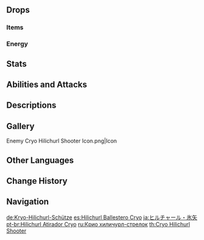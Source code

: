 {{Enemy Infobox
|image    = Enemy Cryo Hilichurl Shooter.png
|family   = Hilichurls
|dmgtype  = Cryo
|weakpoint = yes
|type     = Common Enemies
|group    = Hilichurl Shooters
}}
{{Enemy Intro}}

==Drops==
===Items===
{{Drops Table|type=Hilichurl Shooters}}

===Energy===
{{Energy Drops
|hp1   = 60
|p1    = 1
|hp2   = 0
|p2    = 1
}}

==Stats==
{{Enemy Stats|hp_ratio=.8|atk_ratio=.9|hp_type=1}}

==Abilities and Attacks==
{{Enemy Attacks
|name_1 = Ice Arrow
|file_1 = Cryo Hilichurl Shooter Aimed Shot
|desc_1 = Charges as Cryo energy accumulates on their arrowhead, before firing an arrow at the player, dealing '''100% ATK''' as {{Color|Cryo DMG}}.
* '''Multishot:''' Some Hilichurl Shooters, mostly those in the [[Spiral Abyss]], [[Domains]], or overworld events/challenges, are capable of firing five arrows at a time, covering a ~45 degree arc in front of them.
|caption_1 = Normal
|file_1_2 = Cryo Hilichurl Shooter Aimed Shot Enhanced
|caption_1_2 = Multishot
}}

==Descriptions==
{{Description|The primitive wandering inhabitants of Teyvat's wildernesses.<br />These archers wield simple crossbows, and unmelting ice shrouds their arrowheads. It is said that wounds caused by these arrowheads heal very slowly, as the cold will slow the circulation of blood.|[[Archive]]}}

==Gallery==
<gallery>
Enemy Cryo Hilichurl Shooter Icon.png|Icon
</gallery>

==Other Languages==
{{Other Languages
|en      = Cryo Hilichurl Shooter
|zhs     = 冰箭丘丘人
|zhs_rm  = Bīng Jiàn Qiūqiū-rén
|zht     = 冰箭丘丘人
|zht_rm  = Bīng Jiàn Qiūqiū-rén
|zh_tl   = Ice Arrow Hilichurl
|ja      = ヒルチャール・氷矢
|ja_rm   = Hiruchaaru - Hyoushi{{Assumed}}
|ja_tl   = Hilichurl - Ice Arrow
|ko      = 츄츄 얼음 궁수
|ko_rm   = Chyuchyu Eoreum Gungsu
|ko_tl   = Hilichurl Ice Archer
|es      = Hilichurl Ballestero Cryo
|es_tl   = Cryo Hilichurl Crossbowman
|fr      = Arbalétrier Brutocollinus Cryo
|fr_tl   = Cryo Hilichurl Crossbowman
|ru      = Крио хиличурл-стрелок
|ru_tl   = Cryo Hilichurl Shooter
|th      = Cryo Hilichurl Shooter
|vi      = Hilichurl Băng Tiễn
|vi_tl   = Cryo Arrow Hilichurl
|de      = Kryo-Hilichurl-Schütze
|de_tl   = Cryo Hilichurl Shooter
|id      = Cryo Hilichurl Shooter
|pt      = Hilichurl Atirador Cryo
|pt_tl   = 
|tr      = Buz Dağ Yabanisi Nişancısı
|tr_tl   = 
|it      = Hilichurl balestriere di Cryo
|it_tl   = 
}}

==Change History==
{{Change History|1.0}}

==Navigation==
{{Enemy Navbox|type=Common}}

[[de:Kryo-Hilichurl-Schütze]]
[[es:Hilichurl Ballestero Cryo]]
[[ja:ヒルチャール・氷矢]]
[[pt-br:Hilichurl Atirador Cryo]]
[[ru:Крио хиличурл-стрелок]]
[[th:Cryo Hilichurl Shooter]]